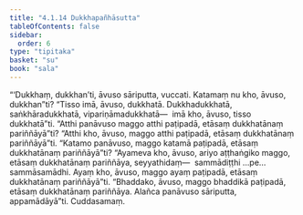 ```yaml
---
title: "4.1.14 Dukkhapañhāsutta"
tableOfContents: false
sidebar:
  order: 6
type: "tipitaka"
basket: "su"
book: "sala"
---
```



<DynamicBreadcrumb />

<Division number="327" book="sala" bookNo="13" page="453">

<Paragraph number="1354" book="sala">
“‘Dukkhaṃ, dukkhan’ti, āvuso sāriputta, vuccati. Katamaṃ nu kho, āvuso, dukkhan”ti? “Tisso imā, āvuso, dukkhatā. Dukkhadukkhatā, saṅkhāradukkhatā, vipariṇāmadukkhatā—  imā kho, āvuso, tisso dukkhatā”ti. “Atthi panāvuso maggo atthi paṭipadā, etāsaṃ dukkhatānaṃ pariññāyā”ti? “Atthi kho, āvuso, maggo atthi paṭipadā, etāsaṃ dukkhatānaṃ pariññāyā”ti. “Katamo panāvuso, maggo katamā paṭipadā, etāsaṃ dukkhatānaṃ pariññāyā”ti? “Ayameva kho, āvuso, ariyo aṭṭhaṅgiko maggo, etāsaṃ dukkhatānaṃ pariññāya, seyyathidaṃ—  sammādiṭṭhi …pe…  sammāsamādhi. Ayaṃ kho, āvuso, maggo ayaṃ paṭipadā, etāsaṃ dukkhatānaṃ pariññāyā”ti. “Bhaddako, āvuso, maggo bhaddikā paṭipadā, etāsaṃ dukkhatānaṃ pariññāya. Alañca panāvuso sāriputta, appamādāyā”ti.

</Paragraph>
</Division>

<Paragraph number="1355" type="center" book="sala">
Cuddasamaṃ.
</Paragraph>